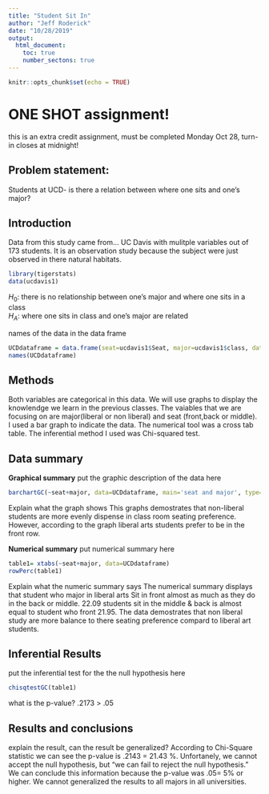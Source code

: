 ---
title: "Student Sit In"
author: "Jeff Roderick"
date: "10/28/2019"
output: 
  html_document:
    toc: true
    number_sectons: true
---

```{r setup, include=FALSE}
knitr::opts_chunk$set(echo = TRUE)
```

# ONE SHOT assignment!
this is an extra credit assignment, must be completed Monday Oct 28, turn-in closes at midnight!

## Problem statement: 
Students at UCD- is there a relation between where one sits and one's major? 

## Introduction  

<!-- where is the data found?  Is this an experiment or an observational study?  !-->

Data from this study came from... 
UC Davis with mulitple variables out of 173 students. It is an observation study because the subject were just observed in there natural habitats. 


```{r include=FALSE, echo=FALSE}
library(tigerstats)
data(ucdavis1)

```

$H_0$: there is no relationship between one's major and where one sits in a class   
$H_A$: where one sits in class and one's major are related  

<!-- Get the data: !-->

names of the data in the data frame

```{r echo=FALSE}
UCDdataframe = data.frame(seat=ucdavis1$Seat, major=ucdavis1$class, data=ucdavis1)
names(UCDdataframe)
```
## Methods

<!--  describe analysis methods here 
what are the variable types, and indicate gaphical, numerical, and inferential methods appropriate
for this question  !--> 
Both variables are categorical in this data. We will use graphs to display the knowlendge we learn in  the previous classes. The vaiables that we are focusing on are major(liberal or non liberal) and seat (front,back or middle). I used a bar graph to indicate the data.
The numerical tool was a cross tab table. The inferential method I used was Chi-squared test.


## Data summary

**Graphical summary**
put the graphic description of the data here

```{r}

barchartGC(~seat+major, data=UCDdataframe, main='seat and major', type='percent', xlab= 'seat preference')


```

Explain what the graph shows
This graphs demostrates that non-liberal students are more evenly dispense in class room seating preference. However, according to the graph liberal arts students prefer to be in the front row. 

**Numerical summary**
put numerical summary here

```{r}
table1= xtabs(~seat+major, data=UCDdataframe)
rowPerc(table1)
```

Explain what the numeric summary says
The numerical summary displays that student who major in liberal arts Sit in front almost as much as they do in the back or middle. 22.09 students sit in the middle & back is almost equal to student who front 21.95. The data demostrates that non liberal study are more balance to there seating preference compard to liberal art students. 

## Inferential Results
put the inferential test for the the null hypothesis here

```{r}
chisqtestGC(table1)
```

what is the p-value?
.2173 > .05

## Results and conclusions

<!-- explain-- is there evidence that certain majors tend to sit in particular areas of the class?  Can the results of this test be generalized to all majors in all universities? !-->

explain the result, can the result be generalized?
According to Chi-Square statistic we can see the p-value is .2143 = 21.43 %. Unfortanely, we cannot accept the null hypothesis, but "we can fail to reject the null hypothesis."
We can conclude this information because the p-value was .05= 5% or higher. We cannot generalized the results to all majors in all universities. 

<!--
push results to your github account, turn in the URL

--OR--

If you did not fork my repo to your github account,
create a repository in your github account for this project, get the URL for that repo and 
(in the terminal window..)

$git remote add origin URL_of_your_github_repo
$git push -u origin master

!-->